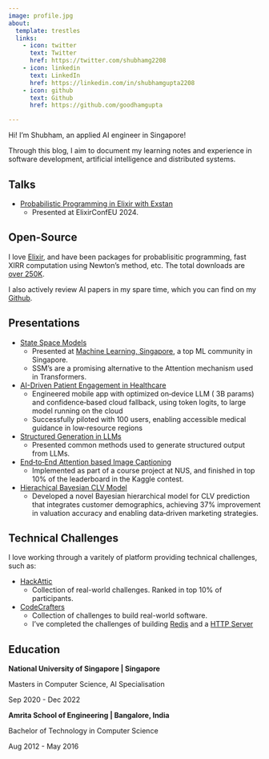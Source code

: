 ```yaml
---
image: profile.jpg
about:
  template: trestles
  links:
    - icon: twitter
      text: Twitter
      href: https://twitter.com/shubhamg2208
    - icon: linkedin
      text: LinkedIn
      href: https://linkedin.com/in/shubhamgupta2208
    - icon: github
      text: Github
      href: https://github.com/goodhamgupta

---
```



:::{#hero-heading}

Hi! I'm Shubham, an applied AI engineer in Singapore!

Through this blog, I aim to document my learning notes and experience in software development, artificial intelligence and distributed systems.

## Talks

- [Probabilistic Programming in Elixir with Exstan](https://www.youtube.com/watch?v=HF0hmQPH4Fs&t=2s&ab_channel=CodeSync)
  - Presented at ElixirConfEU 2024.

## Open-Source

I love [Elixir](https://elixir-lang.org/), and have been packages for probablisitic programming, fast XIRR computation using Newton's method, etc.  The total downloads are [over 250K](https://hex.pm/users/goodhamgupta).

I also actively review AI papers in my spare time, which you can find on my [Github](https://github.com/goodhamgupta/paper_reviews).

## Presentations

- [State Space Models](https://github.com/goodhamgupta/ssm_101)
  - Presented at [Machine Learning, Singapore](https://www.meetup.com/machine-learning-singapore/), a top ML community in Singapore.
  - SSM's are a promising alternative to the Attention mechanism used in Transformers.

- [AI-Driven Patient Engagement in Healthcare](BiT.LY/ON‑DEViCE‑LLM‑HEALTHCARE)
  - Engineered mobile app with optimized on‑device LLM ( 3B params) and confidence‑based cloud fallback, using token logits, to large model
running on the cloud
  - Successfully piloted with 100 users, enabling accessible medical guidance in low‑resource regions

- [Structured Generation in LLMs](https://www.figma.com/slides/jW6xIQD8jcE0umtd664Mus/structured_generation?node-id=1-40&t=qkHqP0m6waCzHbJy-0)
  - Presented common methods used to generate structured output from LLMs.

- [End‑to‑End Attention based Image Captioning](bit.ly/attention)
  - Implemented as part of a course project at NUS, and finished in top 10% of the leaderboard in the Kaggle contest.

- [Hierachical Bayesian CLV Model](bit.ly/hierachical-clv)
  - Developed a novel Bayesian hierarchical model for CLV prediction that integrates customer demographics,
achieving 37% improvement in valuation accuracy and enabling data‑driven marketing strategies.


## Technical Challenges

I love working through a varitely of platform providing technical challenges, such as:

- [HackAttic](https://github.com/goodhamgupta/hackattic)
  - Collection of real-world challenges. Ranked in top 10% of participants.
- [CodeCrafters](https://codecrafters.io/)
  - Collection of challenges to build real-world software.
  - I've completed the challenges of building [Redis](https://github.com/goodhamgupta/codecrafters-redis-python) and a [HTTP Server](https://github.com/goodhamgupta/codecrafters-http-server-python)


## Education

**National University of Singapore | Singapore**

Masters in Computer Science, AI Specialisation

Sep 2020 - Dec 2022

**Amrita School of Engineering | Bangalore, India**

Bachelor of Technology in Computer Science

Aug 2012 - May 2016


:::
